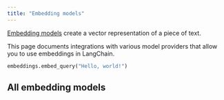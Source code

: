 ```yaml
---
title: "Embedding models"
---
```


[Embedding models](/oss/concepts/embedding_models) create a vector representation of a piece of text.

This page documents integrations with various model providers that allow you to use embeddings in LangChain.

<EmbeddingTabs/>

```python
embeddings.embed_query("Hello, world!")
```

<CategoryTable category="text_embedding" />

## All embedding models

<IndexTable />
